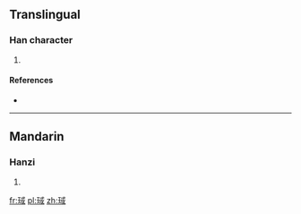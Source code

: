 ==Translingual==

===Han character===
{{Han char|rn=96|rad=玉|as=08|sn=12|four=|canj=MGIRM}}

# {{defn|Han|sort=玉08}}

====References====
* {{Han ref|kx=0734.060|dkj=21043|dj=1146.140|hdz=21120.090|uh=7419|ud=29721}}

----

==Mandarin==

===Hanzi===
{{cmn-hanzi|pin=[[yù]] ([[yu4]])|wg=yü<sup>4</sup>}}

# {{defn|lang=cmn|sort=玉08}}

[[fr:琙]]
[[pl:琙]]
[[zh:琙]]